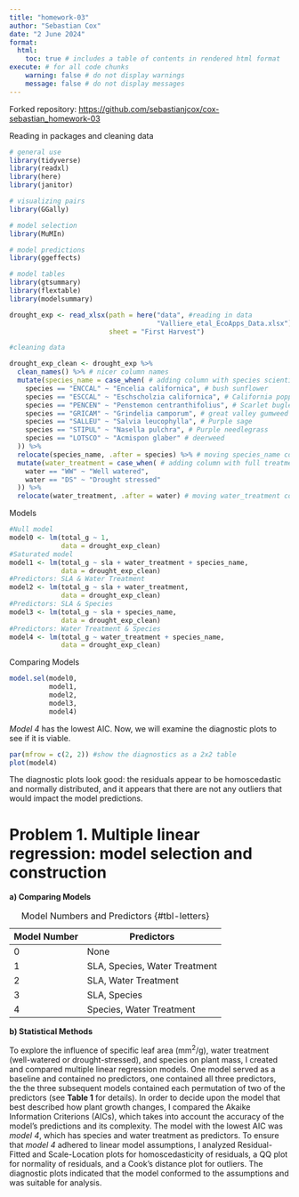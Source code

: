 ```yaml
---
title: "homework-03"
author: "Sebastian Cox"
date: "2 June 2024"
format:
  html: 
    toc: true # includes a table of contents in rendered html format
execute: # for all code chunks
    warning: false # do not display warnings
    message: false # do not display messages
---
```


Forked repository: <https://github.com/sebastianjcox/cox-sebastian_homework-03>

Reading in packages and cleaning data
```r

# general use
library(tidyverse)
library(readxl)
library(here)
library(janitor)

# visualizing pairs
library(GGally)

# model selection
library(MuMIn)

# model predictions
library(ggeffects)

# model tables
library(gtsummary)
library(flextable)
library(modelsummary)

drought_exp <- read_xlsx(path = here("data", #reading in data
                                     "Valliere_etal_EcoApps_Data.xlsx"),
                         sheet = "First Harvest")

#cleaning data

drought_exp_clean <- drought_exp %>% 
  clean_names() %>% # nicer column names
  mutate(species_name = case_when( # adding column with species scientific names
    species == "ENCCAL" ~ "Encelia californica", # bush sunflower
    species == "ESCCAL" ~ "Eschscholzia californica", # California poppy
    species == "PENCEN" ~ "Penstemon centranthifolius", # Scarlet bugler
    species == "GRICAM" ~ "Grindelia camporum", # great valley gumweed
    species == "SALLEU" ~ "Salvia leucophylla", # Purple sage
    species == "STIPUL" ~ "Nasella pulchra", # Purple needlegrass
    species == "LOTSCO" ~ "Acmispon glaber" # deerweed
  )) %>% 
  relocate(species_name, .after = species) %>% # moving species_name column after species
  mutate(water_treatment = case_when( # adding column with full treatment names
    water == "WW" ~ "Well watered",
    water == "DS" ~ "Drought stressed"
  )) %>% 
  relocate(water_treatment, .after = water) # moving water_treatment column after water
```

Models
```r
#Null model
model0 <- lm(total_g ~ 1, 
             data = drought_exp_clean)
#Saturated model
model1 <- lm(total_g ~ sla + water_treatment + species_name,
             data = drought_exp_clean)
#Predictors: SLA & Water Treatment
model2 <- lm(total_g ~ sla + water_treatment,
             data = drought_exp_clean)
#Predictors: SLA & Species
model3 <- lm(total_g ~ sla + species_name,
             data = drought_exp_clean)
#Predictors: Water Treatment & Species
model4 <- lm(total_g ~ water_treatment + species_name,
             data = drought_exp_clean)

```

Comparing Models
```r
model.sel(model0,
          model1, 
          model2, 
          model3,
          model4)
```
*Model 4* has the lowest AIC. Now, we will examine the diagnostic plots to
see if it is viable.

```r
par(mfrow = c(2, 2)) #show the diagnostics as a 2x2 table
plot(model4)
```
The diagnostic plots look good: the residuals appear to be homoscedastic and
normally distributed, and it appears that there are not any outliers that would
impact the model predictions.

# Problem 1. Multiple linear regression: model selection and construction

**a) Comparing Models **


| Model Number | Predictors                    |
|--------------|-------------------------------|
| 0            | None                          |
| 1            | SLA, Species, Water Treatment |
| 2            | SLA, Water Treatment          |
| 3            | SLA, Species                  |
| 4            | Species, Water Treatment      |

: Model Numbers and Predictors {#tbl-letters}



**b) Statistical Methods**

To explore the influence of specific leaf area (mm^2^/g), water treatment 
(well-watered or drought-stressed), and species on plant mass, I created and 
compared multiple linear regression models. One model served as a baseline and 
contained no predictors, one contained all three predictors, the the three 
subsequent models contained each permutation of two of the predictors 
(see **Table 1** for details). In order to decide upon the model that best 
described how plant growth changes, I compared the Akaike Information Criterions
(AICs), which takes into account the accuracy of the model's predictions and its
complexity. The model with the lowest AIC was *model 4*, which has species and 
water treatment as predictors. To ensure that *model 4* adhered to linear model
assumptions, I analyzed Residual-Fitted and Scale-Location plots for 
homoscedasticity of residuals, a QQ plot for normality of residuals, and a 
Cook's distance plot for outliers. The diagnostic plots indicated that the model
conformed to the assumptions and was suitable for analysis.
